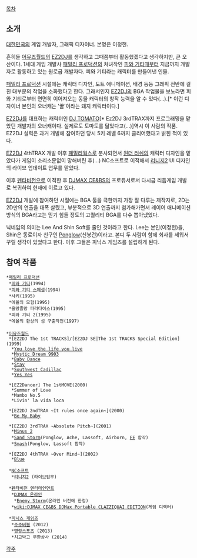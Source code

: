 [[목차]]

== 소개 ==
[[대한민국]]의 게임 개발자, 그래픽 디자이너. 본명은 이정헌.

흔히들 [[어뮤즈월드]]의 [[EZ2DJ]]를 생각하고 그때쯤부터 활동했겠다고 생각하지만, 큰 오산이다. 1세대 게임 개발사 [[패밀리 프로덕션]]의 처녀작인 [[피와 기티]]때부터 지금까지 개발자로 활동하고 있는 원로급 개발자다. 피와 기티라는 캐릭터를 만들어낸 인물.

[[패밀리 프로덕션]] 시절에는 캐릭터 디자인, 도트 애니메이션, 배경 등등 그래픽 전반에 걸친 대부분의 작업을 소화했다고 한다. 그래서인지 [[EZ2DJ]]의 BGA 작업물을 보노라면 피와 기티로부터 면면히 이어져오는 동물 캐릭터의 창작 능력을 알 수 있다(...).[* 이런 디자이너 본인의 오너캐는 '꿀'이라는 돼지 캐릭터이다.]

[[EZ2DJ]]를 대표하는 캐릭터인 [[DJ TOMATO]][* Ez2DJ 3rdTRAX까지 프로그래밍을 맡았던 개발자의 오너캐이다. 실제로도 토마토를 닮았다고(...)]역시 이 사람의 작품. EZ2DJ 실력은 과거 개발에 참여하던 당시 5키 레벨 6까지 클리어했다고 밝힌 적이 있다.

[[EZ2DJ]] 4thTRAX 개발 이후 [[패밀리웍스]]로 분사되면서 [[원더 러쉬]]의 캐릭터 디자인을 맡았다가 게임이 소리소문없이 망해버린 후(...) NC소프트로 이적해서 [[리니지2]] UI 디자인의 라이브 업데이트 업무를 맡았다.

이후 [[펜타비전]]으로 이적한 후 [[DJMAX CE&BS]]의 프로듀서로서 다시금 리듬게임 개발로 복귀하여 현재에 이르고 있다.

[[EZ2DJ]] 개발에 참여하던 시절에는 BGA 툴을 극한까지 가장 잘 다루는 제작자로, 2D는 2D만의 연출을 대폭 살렸고, 부분적으로 3D 연출까지 첨가해가면서 레이어 애니메이션 방식의 BGA라고는 믿기 힘들 정도의 고퀄리티 BGA를 다수 뽑아냈었다.

닉네임의 의미는 Lee And Shin Soft를 줄인 것이라고 한다. Lee는 본인(이정헌)을, Shin은 동료이자 친구인 [[Ponglow]](신봉건)이라고.
본디 두 사람이 함께 회사를 세워서 꾸릴 생각이 있었다고 한다. 이후 그들은 피닉스 게임즈를 설립하게 된다.

== 참여 작품 ==
 *[[패밀리 프로덕션]]
  *[[피와 기티]](1994)
  *[[피와 기티 스페셜]](1994)
  *샤키(1995)
  *에올의 모험(1995)
  *올망졸망 파라다이스(1995)
  *피와 기티 2(1995)
  *에올의 환상의 섬 구출작전(1997)
 
 *[[어뮤즈월드]]
  *[EZ2DJ The 1st TRACKS]/[EZ2DJ SE|The 1st TRACKS Special Edition](1999)
   *[[You love the life you live]]
   *[[Mystic Dream 9903]]
   *[[Baby Dance]]
   *[[Stay]]
   *[[Southwest Cadillac]]
   *[[Yes Yes]]
  
  *[EZ2Dancer] The 1stMOVE(2000)
   *Summer of Love
   *Mambo No.5
   *Livin' la vida loca  

  *[EZ2DJ 2ndTRAX ~It rules once again~](2000)
   *[[Be My Baby]]
   
  *[EZ2DJ 3rdTRAX ~Absolute Pitch~](2001)
   *[[Minus 2]]
   *[[Sand Storm]](Ponglow, Ache, Lassoft, Airborn, [[FE]] 합작)
   *[[Smash]](Ponglow, Lassoft 합작)

  *[EZ2DJ 4thTRAX ~Over Mind~](2002)
   *[[Blue]]

  *[[NC소프트]]
   *[[리니지2]] (라이브업무)
  
  *[[펜타비전 엔터테인먼트]]
   *[[DJMAX 온라인]]
    *[[Enemy Storm]](온라인 버전에 한정)
   *[[wiki:DJMAX CE&BS DJMax Portable CLAZZIQUAI EDITION]](게임 디렉터)

  *[[피닉스 게임즈]]
   *[[주주버블]] (2012)
   *[[명랑스포츠]] (2013)
   *치고박고 무한상사 (2014)

[[각주]]
